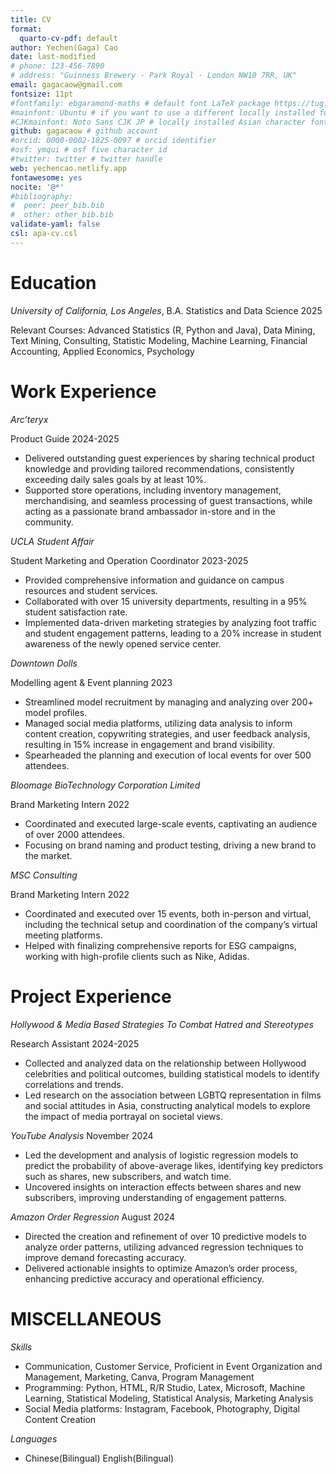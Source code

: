 ```yaml
---
title: CV
format:
  quarto-cv-pdf: default
author: Yechen(Gaga) Cao
date: last-modified
# phone: 123-456-7890
# address: "Guinness Brewery · Park Royal · London NW10 7RR, UK"
email: gagacaow@gmail.com
fontsize: 11pt
#fontfamily: ebgaramond-maths # default font LaTeX package https://tug.org/FontCatalogue/about.html
#mainfont: Ubuntu # if you want to use a different locally installed font
#CJKmainfont: Noto Sans CJK JP # locally installed Asian character font, must use with xelatex
github: gagacaow # github account
#orcid: 0000-0002-1825-0097 # orcid identifier
#osf: ymqui # osf five character id
#twitter: twitter # twitter handle
web: yechencao.netlify.app
fontawesome: yes
nocite: '@*'
#bibliography: 
#  peer: peer_bib.bib
#  other: other_bib.bib
validate-yaml: false
csl: apa-cv.csl
---
```


# Education 
*University of California, Los Angeles*, B.A. Statistics and Data Science \hfill 2025

Relevant Courses: Advanced Statistics (R, Python and Java), Data Mining, Text Mining, Consulting, Statistic Modeling, Machine Learning, Financial Accounting, Applied Economics, Psychology


# Work Experience

*Arc'teryx*

Product Guide \hfill 2024-2025

- Delivered outstanding guest experiences by sharing technical product knowledge and providing tailored recommendations, consistently exceeding daily sales goals by at least 10%. 
- Supported store operations, including inventory management, merchandising, and seamless processing of guest transactions, while acting as a passionate brand ambassador in-store and in the community.

*UCLA Student Affair*

Student Marketing and Operation Coordinator \hfill 2023-2025

- Provided comprehensive information and guidance on campus resources and student services.
- Collaborated with over 15 university departments, resulting in a 95% student satisfaction rate.
- Implemented data-driven marketing strategies by analyzing foot traffic and student engagement patterns, leading to a 20% increase in student awareness of the newly opened service center.

*Downtown Dolls*

Modelling agent & Event planning \hfill 2023

- Streamlined model recruitment by managing and analyzing over 200+ model profiles.
- Managed social media platforms, utilizing data analysis to inform content creation, copywriting strategies, and user feedback analysis, resulting in 15% increase in engagement and brand visibility.
- Spearheaded the planning and execution of local events for over 500 attendees.

*Bloomage BioTechnology Corporation Limited*

Brand Marketing Intern  \hfill 2022

- Coordinated and executed large-scale events, captivating an audience of over 2000 attendees.
- Focusing on brand naming and product testing, driving a new brand to the market.

*MSC Consulting* 

Brand Marketing Intern \hfill 2022

- Coordinated and executed over 15 events, both in-person and virtual, including the technical setup and coordination of the company's virtual meeting platforms.
- Helped with finalizing comprehensive reports for ESG campaigns, working with high-profile clients such as Nike, Adidas.

\newpage

# Project Experience 

*Hollywood & Media Based Strategies To Combat Hatred and Stereotypes* 

Research Assistant  \hfill 2024-2025

- Collected and analyzed data on the relationship between Hollywood celebrities and political outcomes, building statistical models to identify correlations and trends.
- Led research on the association between LGBTQ representation in films and social attitudes in Asia, constructing analytical models to explore the impact of media portrayal on societal views.

*YouTube Analysis*  \hfill November 2024

- Led the development and analysis of logistic regression models to predict the probability of above-average likes, identifying key predictors such as shares, new subscribers, and watch time.
- Uncovered insights on interaction effects between shares and new subscribers, improving understanding of engagement patterns.

*Amazon Order Regression*   \hfill August 2024

- Directed the creation and refinement of over 10 predictive models to analyze order patterns, utilizing advanced regression techniques to improve demand forecasting accuracy.
- Delivered actionable insights to optimize Amazon's order process, enhancing predictive accuracy and operational efficiency.


# MISCELLANEOUS

*Skills* 

- Communication, Customer Service, Proficient in Event Organization and Management, Marketing, Canva, Program Management
- Programming: Python, HTML, R/R Studio, Latex, Microsoft, Machine Learning, Statistical Modeling, Statistical Analysis, Marketing Analysis   
- Social Media platforms: Instagram, Facebook, Photography, Digital Content Creation

*Languages*

- Chinese(Bilingual) English(Bilingual)
